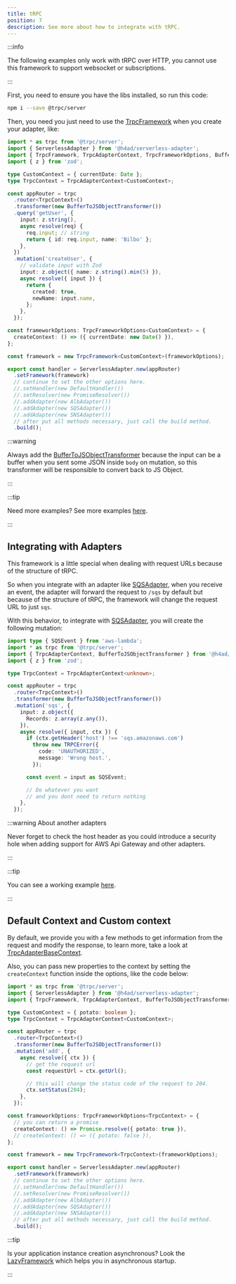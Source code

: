 ---
title: tRPC
position: 7
description: See more about how to integrate with tRPC.
---

:::info

The following examples only work with tRPC over HTTP, you cannot use this framework to support websocket or subscriptions.

:::

First, you need to ensure you have the libs installed, so run this code:

```bash
npm i --save @trpc/server
```

Then, you need you just need to use the [TrpcFramework](../../api/Frameworks/TrpcFramework) when you create your adapter, like:

```ts title="index.ts"
import * as trpc from '@trpc/server';
import { ServerlessAdapter } from '@h4ad/serverless-adapter';
import { TrpcFramework, TrpcAdapterContext, TrpcFrameworkOptions, BufferToJSObjectTransformer } from '@h4ad/serverless-adapter/lib/frameworks/trpc';
import { z } from 'zod';

type CustomContext = { currentDate: Date };
type TrpcContext = TrpcAdapterContext<CustomContext>;

const appRouter = trpc
  .router<TrpcContext>()
  .transformer(new BufferToJSObjectTransformer())
  .query('getUser', {
    input: z.string(),
    async resolve(req) {
      req.input; // string
      return { id: req.input, name: 'Bilbo' };
    },
  })
  .mutation('createUser', {
    // validate input with Zod
    input: z.object({ name: z.string().min(5) }),
    async resolve({ input }) {
      return {
        created: true,
        newName: input.name,
      };
    },
  });

const frameworkOptions: TrpcFrameworkOptions<CustomContext> = {
  createContext: () => ({ currentDate: new Date() }),
};

const framework = new TrpcFramework<CustomContext>(frameworkOptions);

export const handler = ServerlessAdapter.new(appRouter)
  .setFramework(framework)
  // continue to set the other options here.
  //.setHandler(new DefaultHandler())
  //.setResolver(new PromiseResolver())
  //.addAdapter(new AlbAdapter())
  //.addAdapter(new SQSAdapter())
  //.addAdapter(new SNSAdapter())
  // after put all methods necessary, just call the build method.
  .build();
```

:::warning

Always add the [BufferToJSObjectTransformer](../../api/Frameworks/TrpcFramework/BufferToJSObjectTransformer) because the input can be a buffer
when you sent some JSON inside `body` on mutation, so this transformer will be responsible to convert back to JS Object.

:::

:::tip

Need more examples? See more examples [here](https://github.com/H4ad/serverless-adapter-examples#trpc).

:::

## Integrating with Adapters

This framework is a little special when dealing with request URLs because of the structure of tRPC.

So when you integrate with an adapter like [SQSAdapter](/docs/main/adapters/aws/sqs), when you receive an event, the adapter will forward the request to `/sqs` by default
but because of the structure of tRPC, the framework will change the request URL to just `sqs`.

With this behavior, to integrate with [SQSAdapter](/docs/main/adapters/aws/sqs), you will create the following mutation:

```typescript title="index.ts"
import type { SQSEvent } from 'aws-lambda';
import * as trpc from '@trpc/server';
import { TrpcAdapterContext, BufferToJSObjectTransformer } from '@h4ad/serverless-adapter/lib/frameworks/trpc';
import { z } from 'zod';

type TrpcContext = TrpcAdapterContext<unknown>;

const appRouter = trpc
  .router<TrpcContext>()
  .transformer(new BufferToJSObjectTransformer())
  .mutation('sqs', {
    input: z.object({
      Records: z.array(z.any()),
    }),
    async resolve({ input, ctx }) {
      if (ctx.getHeader('host') !== 'sqs.amazonaws.com')
        throw new TRPCError({
          code: 'UNAUTHORIZED',
          message: 'Wrong host.',
        });

      const event = input as SQSEvent;

      // Do whatever you want
      // and you dont need to return nothing
    },
  });
```

:::warning About another adapters

Never forget to check the host header as you could introduce a security hole when adding support for AWS Api Gateway and other adapters.

:::

:::tip

You can see a working example [here](https://github.com/H4ad/serverless-adapter-examples/tree/master/src/trpc/aws/api-gateway-v2-and-sqs.entry.ts).

:::

## Default Context and Custom context

By default, we provide you with a few methods to get information from the request and modify the response,
to learn more, take a look at [TrpcAdapterBaseContext](../../api/Frameworks/TrpcFramework/TrpcAdapterBaseContext).

Also, you can pass new properties to the context by setting the `createContext` function inside the options,
like the code below:

```typescript title="index.ts"
import * as trpc from '@trpc/server';
import { ServerlessAdapter } from '@h4ad/serverless-adapter';
import { TrpcFramework, TrpcAdapterContext, BufferToJSObjectTransformer, TrpcFrameworkOptions } from '@h4ad/serverless-adapter/lib/frameworks/trpc';

type CustomContext = { potato: boolean };
type TrpcContext = TrpcAdapterContext<CustomContext>;

const appRouter = trpc
  .router<TrpcContext>()
  .transformer(new BufferToJSObjectTransformer())
  .mutation('add', {
    async resolve({ ctx }) {
      // get the request url
      const requestUrl = ctx.getUrl();

      // this will change the status code of the request to 204.
      ctx.setStatus(204);
    },
  });

const frameworkOptions: TrpcFrameworkOptions<TrpcContext> = {
  // you can return a promise
  createContext: () => Promise.resolve({ potato: true }),
  // createContext: () => ({ potato: false }),
};

const framework = new TrpcFramework<TrpcContext>(frameworkOptions);

export const handler = ServerlessAdapter.new(appRouter)
  .setFramework(framework)
  // continue to set the other options here.
  //.setHandler(new DefaultHandler())
  //.setResolver(new PromiseResolver())
  //.addAdapter(new AlbAdapter())
  //.addAdapter(new SQSAdapter())
  //.addAdapter(new SNSAdapter())
  // after put all methods necessary, just call the build method.
  .build();
```

:::tip

Is your application instance creation asynchronous? Look the [LazyFramework](./lazy) which helps you in asynchronous startup.

:::
